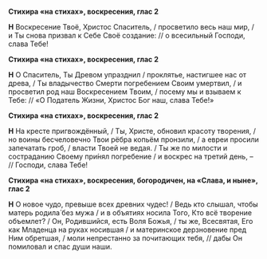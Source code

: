 **Стихира «на стихах», воскресения, глас 2**

**Н** Воскресение Твоё, Христос Спаситель, / просветило весь наш мир, / и Ты снова призвал к Себе Своё создание: // о всесильный Господи, слава Тебе!

**Стихира «на стихах», воскресения, глас 2**

**Н** О Спаситель, Ты Древом упразднил / проклятье, настигшее нас от древа, / Ты владычество Смерти погребением Своим умертвил, / и просветил род наш Воскресением Твоим, / посему мы и взываем к Тебе: // «О Податель Жизни, Христос Бог наш, слава Тебе!»

**Стихира «на стихах», воскресения, глас 2**

**Н** На кресте пригвождённый, / Ты, Христе, обновил красоту творения, / но воины бесчеловечно Твои рёбра копьём пронзили, / а евреи просили запечатать гроб, / власти Твоей не ведая. / Ты же по милости и состраданию Своему при́нял погребение / и воскрес на третий день, – // Господи, слава Тебе!

**Стихира «на стихах», воскресения, богородичен, на «Слава, и ныне», глас 2**

**Н** О новое чудо, превыше всех древних чудес! / Ведь кто слышал, чтобы матерь родила́ без мужа / и в объятиях носила Того, Кто всё творение объемлет? / Он, Родившийся, есть Воля Божья, / ты же, Всесвятая, Его как Младенца на руках носившая / и материнское дерзновение пред Ним обретшая, / моли непрестанно за почитающих тебя, // дабы Он помиловал и спас души наши.
